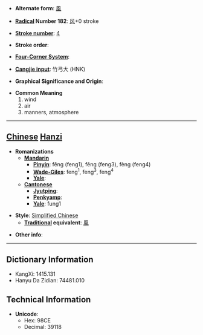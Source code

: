 * '''Alternate form''': [[風]]

* '''[[Wiktionary:Chinese radical index| Radical]] Number 182''': [[Wiktionary:Chinese radical index 风|风]]+0 stroke

* '''[[Wiktionary:Chinese total strokes index|Stroke number]]''': [[Wiktionary:Chinese total strokes index 4|4]]

* '''Stroke order''': 

* '''[[Wiktionary:Chinese four corner index|Four-Corner System]]''': 

* '''[[Wiktionary:Chinese Cangjie index|Cangjie input]]''': 竹弓大 (HNK)

* '''Graphical Significance and Origin''': 

* '''Common Meaning'''
*#wind
*# air
*# manners, atmosphere


----

== [[Chinese]] [[Hanzi]] ==

* '''Romanizations'''
** '''[[Mandarin]]'''
*** '''[[Pinyin]]''': fēng (feng1), fěng (feng3), fèng (feng4)
*** '''[[Wade-Giles]]''': feng<sup>1</sup>, feng<sup>3</sup>, feng<sup>4</sup>
*** '''[[Yale]]''': 
** '''[[Cantonese]]'''
*** '''[[Jyutping]]''':
*** '''[[Penkyamp]]''': 
*** '''[[Yale]]''': fung1

* '''Style''': [[Simplified Chinese]] 
** '''[[Traditional Chinese|Traditional]] equivalent''': [[風]]

* '''Other info''': 

----

== Dictionary Information ==

* KangXi: 1415.131
* Hanyu Da Zidian: 74481.010

== Technical Information ==

* '''Unicode''':
** Hex: 98CE
** Decimal: 39118